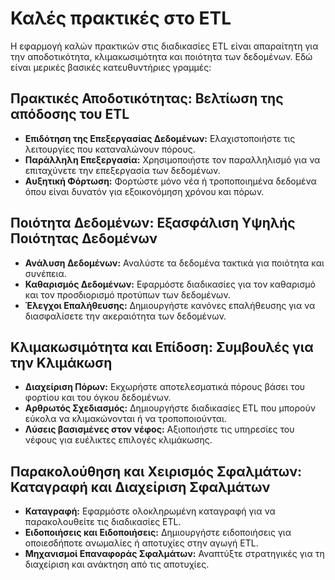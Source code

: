 # Καλές πρακτικές στο ETL

Η εφαρμογή καλών πρακτικών στις διαδικασίες ETL είναι απαραίτητη για την αποδοτικότητα, κλιμακωσιμότητα και ποιότητα των δεδομένων. Εδώ είναι μερικές βασικές κατευθυντήριες γραμμές:

## Πρακτικές Αποδοτικότητας: Βελτίωση της απόδοσης του ETL

- **Επιδότηση της Επεξεργασίας Δεδομένων:** Ελαχιστοποιήστε τις λειτουργίες που καταναλώνουν πόρους.
- **Παράλληλη Επεξεργασία:** Χρησιμοποιήστε τον παραλληλισμό για να επιταχύνετε την επεξεργασία των δεδομένων.
- **Αυξητική Φόρτωση:** Φορτώστε μόνο νέα ή τροποποιημένα δεδομένα όπου είναι δυνατόν για εξοικονόμηση χρόνου και πόρων.

## Ποιότητα Δεδομένων: Εξασφάλιση Υψηλής Ποιότητας Δεδομένων

- **Ανάλυση Δεδομένων:** Αναλύστε τα δεδομένα τακτικά για ποιότητα και συνέπεια.
- **Καθαρισμός Δεδομένων:** Εφαρμόστε διαδικασίες για τον καθαρισμό και τον προσδιορισμό προτύπων των δεδομένων.
- **Έλεγχοι Επαλήθευσης:** Δημιουργήστε κανόνες επαλήθευσης για να διασφαλίσετε την ακεραιότητα των δεδομένων.

## Κλιμακωσιμότητα και Επίδοση: Συμβουλές για την Κλιμάκωση

- **Διαχείριση Πόρων:** Εκχωρήστε αποτελεσματικά πόρους βάσει του φορτίου και του όγκου δεδομένων.
- **Αρθρωτός Σχεδιασμός:** Δημιουργήστε διαδικασίες ETL που μπορούν εύκολα να κλιμακώνονται ή να τροποποιούνται.
- **Λύσεις βασισμένες στον νέφος:** Αξιοποιήστε τις υπηρεσίες του νέφους για ευέλικτες επιλογές κλιμάκωσης.

## Παρακολούθηση και Χειρισμός Σφαλμάτων: Καταγραφή και Διαχείριση Σφαλμάτων

- **Καταγραφή:** Εφαρμόστε ολοκληρωμένη καταγραφή για να παρακολουθείτε τις διαδικασίες ETL.
- **Ειδοποιήσεις και Ειδοποιήσεις:** Δημιουργήστε ειδοποιήσεις για οποιεσδήποτε ανωμαλίες ή αποτυχίες στην αγωγή ETL.
- **Μηχανισμοί Επαναφοράς Σφαλμάτων:** Αναπτύξτε στρατηγικές για τη διαχείριση και ανάκτηση από τις αποτυχίες.
